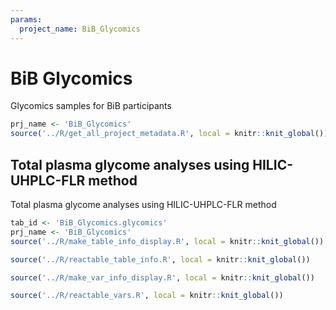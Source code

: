 ```yaml
---
params:
  project_name: BiB_Glycomics
---
```






# BiB Glycomics


Glycomics samples for BiB participants



```r
prj_name <- 'BiB_Glycomics'
source('../R/get_all_project_metadata.R', local = knitr::knit_global())
```





## Total plasma glycome analyses using HILIC-UHPLC-FLR method


Total plasma glycome analyses using HILIC-UHPLC-FLR method



```r
tab_id <- 'BiB_Glycomics.glycomics'
prj_name <- 'BiB_Glycomics'
source('../R/make_table_info_display.R', local = knitr::knit_global())
```



```r
source('../R/reactable_table_info.R', local = knitr::knit_global())
```



```r
source('../R/make_var_info_display.R', local = knitr::knit_global())
```



```r
source('../R/reactable_vars.R', local = knitr::knit_global())
```



